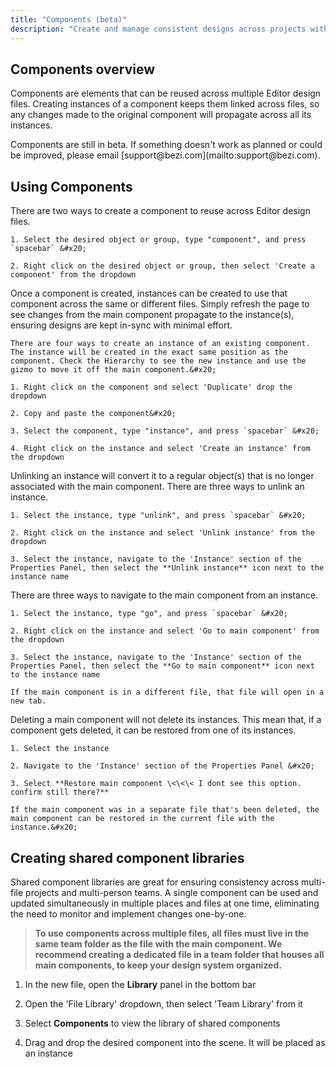 ```yaml
---
title: "Components (beta)"
description: "Create and manage consistent designs across projects with connected elements."
---
```


## Components overview

Components are elements that can be reused across multiple Editor design files. Creating instances of a component keeps them linked across files, so any changes made to the original component will propagate across all its instances.&#x20;

<Info>
  Components are still in beta. If something doesn't work as planned or could be improved, please email [support@bezi.com](mailto:support@bezi.com).&#x20;
</Info>

## Using Components

<AccordionGroup>
  <Accordion title="Creating a component" defaultOpen={false}>
    There are two ways to create a component to reuse across Editor design files.&#x20;

    1. Select the desired object or group, type "component", and press `spacebar` &#x20;

    2. Right click on the desired object or group, then select 'Create a component' from the dropdown
  </Accordion>

  <Accordion title="Creating an instance of a component" defaultOpen={false}>
    Once a component is created, instances can be created to use that component across the same or different files. Simply refresh the page to see changes from the main component propagate to the instance(s), ensuring designs are kept in-sync with minimal effort.&#x20;

    There are four ways to create an instance of an existing component. The instance will be created in the exact same position as the component. Check the Hierarchy to see the new instance and use the gizmo to move it off the main component.&#x20;

    1. Right click on the component and select 'Duplicate' drop the dropdown

    2. Copy and paste the component&#x20;

    3. Select the component, type "instance", and press `spacebar` &#x20;

    4. Right click on the instance and select 'Create an instance' from the dropdown
  </Accordion>

  <Accordion title="Unlinking an instance" defaultOpen={false}>
    Unlinking an instance will convert it to a regular object(s) that is no longer associated with the main component. There are three ways to unlink an instance.&#x20;

    1. Select the instance, type "unlink", and press `spacebar` &#x20;

    2. Right click on the instance and select 'Unlink instance' from the dropdown

    3. Select the instance, navigate to the 'Instance' section of the Properties Panel, then select the **Unlink instance** icon next to the instance name
  </Accordion>

  <Accordion title="Navigating to the main component from an instance" defaultOpen={false}>
    There are three ways to navigate to the main component from an instance.&#x20;

    1. Select the instance, type "go", and press `spacebar` &#x20;

    2. Right click on the instance and select 'Go to main component' from the dropdown

    3. Select the instance, navigate to the 'Instance' section of the Properties Panel, then select the **Go to main component** icon next to the instance name

    If the main component is in a different file, that file will open in a new tab.
  </Accordion>

  <Accordion title="Restoring a deleted component (no UI for this - error??)" defaultOpen={false}>
    Deleting a main component will not delete its instances. This mean that, if a component gets deleted, it can be restored from one of its instances.&#x20;

    1. Select the instance

    2. Navigate to the 'Instance' section of the Properties Panel &#x20;

    3. Select **Restore main component \<\<\< I dont see this option. confirm still there?**

    If the main component was in a separate file that's been deleted, the main component can be restored in the current file with the instance.&#x20;
  </Accordion>
</AccordionGroup>

## Creating shared component libraries

Shared component libraries are great for ensuring consistency across multi-file projects and multi-person teams. A single component can be used and updated simultaneously in multiple places and files at one time, eliminating the need to monitor and implement changes one-by-one.

> **To use components across multiple files, all files must live in the same team folder as the file with the main component. We recommend creating a dedicated file in a team folder that houses all main components, to keep your design system organized.**

1. In the new file, open the **Library** panel in the bottom bar

2. Open the 'File Library' dropdown, then select 'Team Library' from it

3. Select **Components** to view the library of shared components

4. Drag and drop the desired component into the scene. It will be placed as an instance
